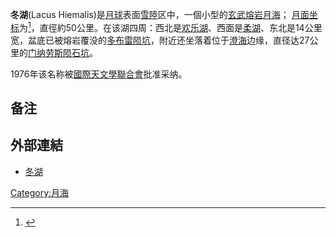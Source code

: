 {{Infobox Lunar mare
|name=冬湖
|image=[[Image:Lacus-hiemalis-clem1.jpg|250px]]
|caption=冬湖照片,上左是[[欢乐湖|欢乐湖]]，下左是[[柔湖|柔湖]]
|latitude=15
|N_or_S=N
|longitude=14
|E_or_W=E
|diameter=50 公里
|eponym=冬湖
}}

'''冬湖'''(Lacus Hiemalis)是[[月球|月球]]表面[[雪陸|雪陸]]区中，一個小型的[[玄武岩|玄武]][[熔岩|熔岩]][[月海|月海]]； [[月面坐标|月面坐标]]为{{Coord|15.0|N|14.0|E|globe:Moon}}<ref name="IAU_data">{{cite web |url=http://planetarynames.wr.usgs.gov/Feature/3209?__fsk=-1995152096 |title=Gazetteer of Planetary Nomenclature |publisher=International Astronomical Union (IAU) Working Group for Planetary System Nomenclature (WGPSN) |accessdate=2010-08-03 |archiveurl=https://www.webcitation.org/67QY9feey?url=http://planetarynames.wr.usgs.gov/Feature/3209?__fsk=-1995152096 |archivedate=2012-05-05 |deadurl=yes }}</ref>，直徑約50公里。在该湖四周：西北是[[欢乐湖|欢乐湖]]、西面是[[柔湖|柔湖]]、东北是14公里宽，盆底已被熔岩覆没的[[多布雷陨坑|多布雷陨坑]]，附近还坐落着位于[[澄海|澄海]]边缘，直径达27公里的[[门纳劳斯陨石坑|门纳劳斯陨石坑]]。

1976年该名称被[[國際天文學聯合會|國際天文學聯合會]]批准采纳。

==备注==
{{reflist}}

== 外部連結 ==
* [http://the-moon.wikispaces.com/Lacus+Hiemalis 冬湖] {{Wayback|url=http://the-moon.wikispaces.com/Lacus+Hiemalis |date=20180531192617 }}

{{Lunar maria}}

[[Category:月海|Category:月海]]